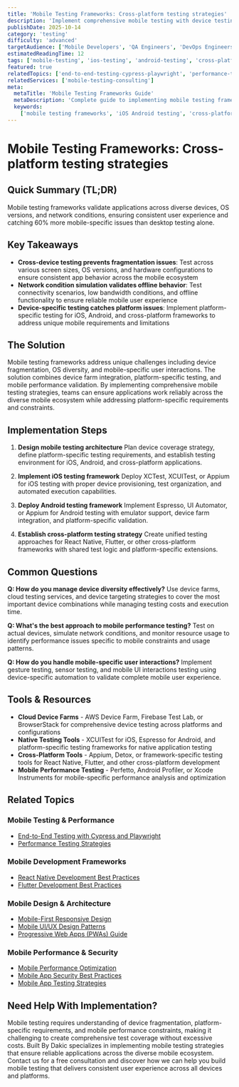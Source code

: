 ```yaml
---
title: 'Mobile Testing Frameworks: Cross-platform testing strategies'
description: 'Implement comprehensive mobile testing with device testing, cross-platform validation, and mobile-specific testing strategies for reliable mobile applications.'
publishDate: 2025-10-14
category: 'testing'
difficulty: 'advanced'
targetAudience: ['Mobile Developers', 'QA Engineers', 'DevOps Engineers']
estimatedReadingTime: 12
tags: ['mobile-testing', 'ios-testing', 'android-testing', 'cross-platform']
featured: true
relatedTopics: ['end-to-end-testing-cypress-playwright', 'performance-testing-strategies', 'mobile-first-responsive-design', 'react-native-development-best-practices', 'flutter-development-best-practices', 'progressive-web-apps-pwas-guide', 'mobile-app-security-best-practices', 'mobile-performance-optimization', 'mobile-ui-ux-design-patterns', 'mobile-app-testing-strategies']
relatedServices: ['mobile-testing-consulting']
meta:
  metaTitle: 'Mobile Testing Frameworks Guide'
  metaDescription: 'Complete guide to implementing mobile testing frameworks with cross-platform strategies and device compatibility testing.'
  keywords:
    ['mobile testing frameworks', 'iOS Android testing', 'cross-platform mobile testing', 'mobile device testing']
---
```


# Mobile Testing Frameworks: Cross-platform testing strategies

## Quick Summary (TL;DR)

Mobile testing frameworks validate applications across diverse devices, OS versions, and network conditions, ensuring consistent user experience and catching 60% more mobile-specific issues than desktop testing alone.

## Key Takeaways

- **Cross-device testing prevents fragmentation issues**: Test across various screen sizes, OS versions, and hardware configurations to ensure consistent app behavior across the mobile ecosystem
- **Network condition simulation validates offline behavior**: Test connectivity scenarios, low bandwidth conditions, and offline functionality to ensure reliable mobile user experience
- **Device-specific testing catches platform issues**: Implement platform-specific testing for iOS, Android, and cross-platform frameworks to address unique mobile requirements and limitations

## The Solution

Mobile testing frameworks address unique challenges including device fragmentation, OS diversity, and mobile-specific user interactions. The solution combines device farm integration, platform-specific testing, and mobile performance validation. By implementing comprehensive mobile testing strategies, teams can ensure applications work reliably across the diverse mobile ecosystem while addressing platform-specific requirements and constraints.

## Implementation Steps

1. **Design mobile testing architecture**
   Plan device coverage strategy, define platform-specific testing requirements, and establish testing environment for iOS, Android, and cross-platform applications.

2. **Implement iOS testing framework**
   Deploy XCTest, XCUITest, or Appium for iOS testing with proper device provisioning, test organization, and automated execution capabilities.

3. **Deploy Android testing framework**
   Implement Espresso, UI Automator, or Appium for Android testing with emulator support, device farm integration, and platform-specific validation.

4. **Establish cross-platform testing strategy**
   Create unified testing approaches for React Native, Flutter, or other cross-platform frameworks with shared test logic and platform-specific extensions.

## Common Questions

**Q: How do you manage device diversity effectively?**
Use device farms, cloud testing services, and device targeting strategies to cover the most important device combinations while managing testing costs and execution time.

**Q: What's the best approach to mobile performance testing?**
Test on actual devices, simulate network conditions, and monitor resource usage to identify performance issues specific to mobile constraints and usage patterns.

**Q: How do you handle mobile-specific user interactions?**
Implement gesture testing, sensor testing, and mobile UI interactions testing using device-specific automation to validate complete mobile user experience.

## Tools & Resources

- **Cloud Device Farms** - AWS Device Farm, Firebase Test Lab, or BrowserStack for comprehensive device testing across platforms and configurations
- **Native Testing Tools** - XCUITest for iOS, Espresso for Android, and platform-specific testing frameworks for native application testing
- **Cross-Platform Tools** - Appium, Detox, or framework-specific testing tools for React Native, Flutter, and other cross-platform development
- **Mobile Performance Testing** - Perfetto, Android Profiler, or Xcode Instruments for mobile-specific performance analysis and optimization

## Related Topics

### Mobile Testing & Performance
- [End-to-End Testing with Cypress and Playwright](/topics/end-to-end-testing-cypress-playwright)
- [Performance Testing Strategies](/topics/performance-testing-strategies)

### Mobile Development Frameworks
- [React Native Development Best Practices](/topics/react-native-development-best-practices)
- [Flutter Development Best Practices](/topics/flutter-development-best-practices)

### Mobile Design & Architecture
- [Mobile-First Responsive Design](/topics/mobile-first-responsive-design)
- [Mobile UI/UX Design Patterns](/topics/mobile-ui-ux-design-patterns)
- [Progressive Web Apps (PWAs) Guide](/topics/progressive-web-apps-pwas-guide)

### Mobile Performance & Security
- [Mobile Performance Optimization](/topics/mobile-performance-optimization)
- [Mobile App Security Best Practices](/topics/mobile-app-security-best-practices)
- [Mobile App Testing Strategies](/topics/mobile-app-testing-strategies)

## Need Help With Implementation?

Mobile testing requires understanding of device fragmentation, platform-specific requirements, and mobile performance constraints, making it challenging to create comprehensive test coverage without excessive costs. Built By Dakic specializes in implementing mobile testing strategies that ensure reliable applications across the diverse mobile ecosystem. Contact us for a free consultation and discover how we can help you build mobile testing that delivers consistent user experience across all devices and platforms.
